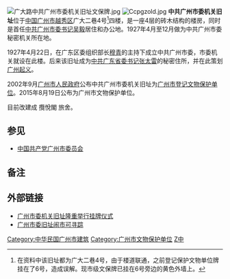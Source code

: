 {{文物保护单位
| 级别 = 市县级
| 省名 = 广东省
| 市/县名 = 广州市
| 图片 = [[File:广大路中共广州市委机关旧址.jpg|250px]]
| 名称 = 广大路中共广州市委机关旧址	
| 编号 = 8-46
| 分类 = 近现代重要史迹及代表性建筑
| 所在 = [[广州市|广州市]]越秀区广大路广大二巷4号四楼
| 时代 = 民国
| 登录 = 2015年8月
}}
[[File:广大路中共广州市委机关旧址文保牌.jpg|thumb]]
[[File:Ccpgzold.jpg|thumb]]
'''中共广州市委机关旧址'''位于[[中华人民共和国|中国]][[广州市|广州市]][[越秀区|越秀区]]广大二巷4号<ref>在资料中该旧址都为广大二巷4号，由于楼道联通，之前登记保护文物单位牌挂在了6号，造成误解。现市级文保牌已挂在6号旁边的黄色外墙上。</ref>四楼，是一座4层的砖木结构的楼房，同时是首任[[中共广州市委书记|中共广州市委书记]][[吴毅|吴毅]]居住和办公地。1927年4月至12月做为中共广州市委秘密机关所在地。

1927年4月22日，在广东区委组织部长[[穆青|穆青]]的主持下成立中共广州市委，市委机关就设在此楼。后来该旧址成为[[中共广东省委书记|中共广东省委书记]][[张太雷|张太雷]]的秘密住所，并在此策划[[广州起义|广州起义]]。 

2002年9月[[广州市人民政府|广州市人民政府]]公布中共广州市委机关旧址为[[广州文物保护单位列表|广州市登记文物保护单位]]。2015年8月19日公布为广州市文物保护单位。

目前改建成 攬悅閣 旅舍。

== 参见 ==
* [[中国共产党广州市委员会|中国共产党广州市委员会]]

== 备注 == 
{{reflist}}

==外部链接==
* [https://web.archive.org/web/20160304185851/http://www.gd.xinhuanet.com/sungov/2007-04/23/content_9858227.htm 广州市委机关旧址隆重举行挂牌仪式]
* [http://www.gzwh.gov.cn/indexnews/whxw/2004928110130.htm 广州市委旧址闹市可寻踪]{{dead link|date=2017年11月 |bot=InternetArchiveBot |fix-attempted=yes }}

[[Category:中华民国广州市建筑|Category:中华民国广州市建筑]]
[[Category:广州市文物保护单位|Category:广州市文物保护单位]]
[[Category:越秀区|Z中]]